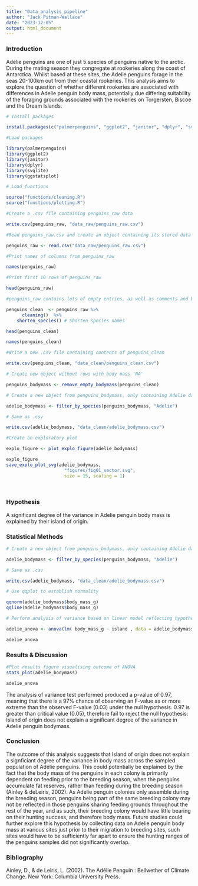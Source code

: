 ```yaml
---
title: "Data_analysis_pipeline"
author: "Jack Pitman-Wallace"
date: "2023-12-05"
output: html_document
---
```


### Introduction

Adelie penguins are one of just 5 species of penguins native to the arctic. During the mating season they congregate at rookeries along the coast of Antarctica. Whilst based at these sites, the Adelie penguins forage in the seas 20-100km out from their coastal rookeries. This analysis aims to explore the question of whether different rookeries are associated with differences in Adelie penguin body mass, potentially due differing suitability of the foraging grounds associated with the rookeries on Torgersten, Biscoe and the Dream Islands.

```r

# Install packages

install.packages(c("palmerpenguins", "ggplot2", "janitor", "dplyr", "svglite", "ggstatsplot")) 

#Load packages 

library(palmerpenguins)
library(ggplot2)
library(janitor)
library(dplyr)
library(svglite)
library(ggstatsplot)

# Load functions

source("functions/cleaning.R")
source("functions/plotting.R")

#Create a .csv file containing penguins_raw data

write.csv(penguins_raw, "data_raw/penguins_raw.csv")

#Read penguins_raw.csv and create an object containing its stored data

penguins_raw <- read.csv("data_raw/penguins_raw.csv")

#Print names of columns from penguins_raw

names(penguins_raw)

#Print first 10 rows of penguins_raw  

head(penguins_raw)

#penguins_raw contains lots of empty entries, as well as comments and blood isotope data which is not relevant to our analysis. Remove them using the cleaning() function loaded earlier and create new object from this cleaned data.

penguins_clean  <- penguins_raw %>%
      cleaning()  %>%
    shorten_species() # Shorten species names 

head(penguins_clean)

names(penguins_clean) 

#Write a new .csv file containing contents of penguins_clean

write.csv(penguins_clean, "data_clean/penguins_clean.csv")

# Create new object without rows with body mass 'NA'

penguins_bodymass <- remove_empty_bodymass(penguins_clean)

# Create a new object from penguins_bodymass, only containing Adelie data

adelie_bodymass <- filter_by_species(penguins_bodymass, "Adelie")

# Save as .csv

write.csv(adelie_bodymass, "data_clean/adelie_bodymass.csv")

#Create an exploratory plot

explo_figure <- plot_explo_figure(adelie_bodymass)

explo_figure          
save_explo_plot_svg(adelie_bodymass, 
                      "figures/fig01_vector.svg", 
                      size = 15, scaling = 1)
                        
                        
```

### Hypothesis

A significant degree of the variance in Adelie penguin body mass is explained by their island of origin.

### Statistical Methods

```r

# Create a new object from penguins_bodymass, only containing Adelie data

adelie_bodymass <- filter_by_species(penguins_bodymass, "Adelie")

# Save as .csv

write.csv(adelie_bodymass, "data_clean/adelie_bodymass.csv")

# Use qqplot to establish normality

qqnorm(adelie_bodymass$body_mass_g)
qqline(adelie_bodymass$body_mass_g)

# Perform analysis of variance based on linear model reflecting hypothesised relationship

adelie_anova <- anova(lm( body_mass_g ~ island , data = adelie_bodymass))

adelie_anova

```

### Results & Discussion

```r


#Plot results figure visualising outcome of ANOVA
stats_plot(adelie_bodymass)

adelie_anova
```
The analysis of variance test performed produced a p-value of 0.97, meaning that there is a 97% chance of observing an F-value as or more extreme than the observed F-value (0.03) under the null hypothesis. 0.97 is greater than critical value (0.05), therefore fail to reject the null hypothesis: Island of origin does not explain a significant degree of the variance in Adelie penguin bodymass. 


### Conclusion

The outcome of this analysis suggests that Island of origin does not explain a signficiant degree of the variance in body mass across the sampled population of Adelie penguins. This could potentially be explained by the fact that the body mass of the penguins in each colony is primarily dependent on feeding prior to the breeding season, when the penguins accumulate fat reserves, rather than feeding during the breeding season  (Ainley & deLeiris, 2002). As Adelie penguin colonies only assemble during the breeding season, penguins being part of the same breeding colony may not be reflected in those penguins sharing feeding grounds throughout the rest of the year, and as such, their breeding colony would have little bearing on their hunting success, and therefore body mass. Future studies could further explore this hypothesis by collecting data on Adelie penguin body mass at various sites just prior to their migration to breeding sites, such sites would have to be sufficiently far apart to ensure the hunting ranges of the penguins samples did not significantly overlap.

### Bibliography
Ainley, D., & de Leiris, L. (2002). The Adélie Penguin : Bellwether of Climate Change. New York: Columbia University Press.

